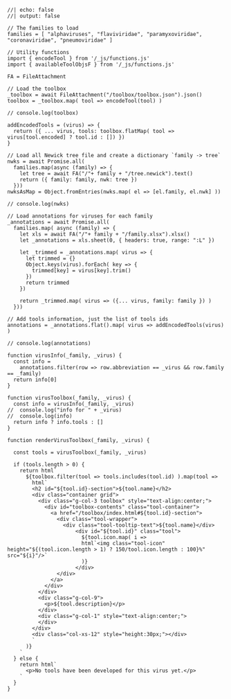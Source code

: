 ```ojs
//| echo: false
//| output: false

// The families to load
families = [ "alphaviruses", "flaviviridae", "paramyxoviridae", "coronaviridae", "pneumoviridae" ]

// Utility functions
import { encodeTool } from '/_js/functions.js'
import { availableToolObjsF } from '/_js/functions.js'

FA = FileAttachment

// Load the toolbox
_toolbox = await FileAttachment("/toolbox/toolbox.json").json()
toolbox = _toolbox.map( tool => encodeTool(tool) )

// console.log(toolbox)

addEncodedTools = (virus) => {
  return ({ ... virus, tools: toolbox.flatMap( tool => virus[tool.encoded] ? tool.id : []) }) 
}

// Load all Newick tree file and create a dictionary `family -> tree`
nwks = await Promise.all(
  families.map(async (family) => { 
    let tree = await FA("/"+ family + "/tree.newick").text()
    return ({ family: family, nwk: tree })
  }))
nwksAsMap = Object.fromEntries(nwks.map( el => [el.family, el.nwk] ))

// console.log(nwks)

// Load annotations for viruses for each family
_annotations = await Promise.all(
  families.map( async (family) => {
    let xls = await FA("/"+ family + "/family.xlsx").xlsx()
    let _annotations = xls.sheet(0, { headers: true, range: ":L" })

    let _trimmed = _annotations.map( virus => {
      let trimmed = {}
      Object.keys(virus).forEach( key => {
        trimmed[key] = virus[key].trim()
      })
      return trimmed
    })

    return _trimmed.map( virus => ({... virus, family: family }) )
  }))

// Add tools information, just the list of tools ids
annotations = _annotations.flat().map( virus => addEncodedTools(virus) )

// console.log(annotations)

function virusInfo(_family, _virus) {
  const info = 
    annotations.filter(row => row.abbreviation == _virus && row.family == _family)
  return info[0]
}

function virusToolbox(_family, _virus) {
  const info = virusInfo(_family, _virus)
//  console.log("info for " + _virus)
//  console.log(info)
  return info ? info.tools : []
}

function renderVirusToolbox(_family, _virus) {

  const tools = virusToolbox(_family, _virus)
 
  if (tools.length > 0) {
    return html`
      ${toolbox.filter(tool => tools.includes(tool.id) ).map(tool => 
        html`
        <h2 id="${tool.id}-section">${tool.name}</h2>
        <div class="container grid">
          <div class="g-col-3 toolbox" style="text-align:center;">
            <div id="toolbox-contents" class="tool-container">
              <a href="/toolbox/index.html#${tool.id}-section">
                <div class="tool-wrapper">
                  <div class="tool-tooltip-text">${tool.name}</div>
                      <div id="${tool.id}" class="tool">
                        ${tool.icon.map( i =>
                        html`<img class="tool-icon" height="${(tool.icon.length > 1) ? 150/tool.icon.length : 100}%" src="${i}"/>`
                        )}
                      </div>
                </div>
              </a>
            </div>
          </div>
          <div class="g-col-9">
            <p>${tool.description}</p>
          </div>
          <div class="g-col-1" style="text-align:center;">
          </div>
        </div>
        <div class="col-xs-12" style="height:30px;"></div>
        `
      )}
    `
  } else {
    return html`
      <p>No tools have been developed for this virus yet.</p>
    `
  }
}
```

